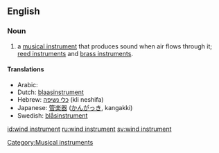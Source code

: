 ==English==

===Noun===
{{en-noun|sg=[[wind]] [[instrument]]}}

# {{music}} a [[musical instrument]] that produces sound when air flows through it; [[reed instrument]]s and [[brass instrument]]s.

====Translations====
*Arabic: {{ARchar|[[آلة الفم]]}} {{Unicode|(’ālati l-fam)}} {{f}}
*Dutch: [[blaasinstrument]] {{n}}
*Hebrew: [[כלי נשיפה]] (kli neshifa)
*Japanese: [[管楽器]] ([[かんがっき]], kangakki)
*Swedish: [[blåsinstrument]]

[[Category:Musical instruments]]

[[id:wind instrument]]
[[ru:wind instrument]]
[[sv:wind instrument]]